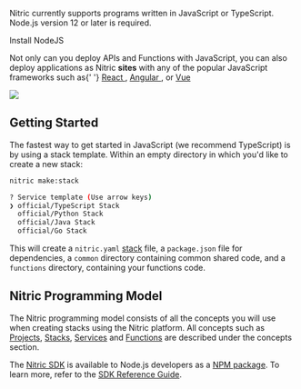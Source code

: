 <Box display="flex">
  <Box width={'75%'}>
    <p>
      Nitric currently supports programs written in JavaScript or TypeScript.
      Node.js version 12 or later is required.
    </p>
    <Box textAlign="center" mb={4}>
      <LinkButton
        variant="contained"
        href="https://nodejs.org/en/download/"
        target="_blank"
      >
        Install NodeJS
      </LinkButton>
    </Box>
    <p>
      Not only can you deploy APIs and Functions with JavaScript, you can also
      deploy applications as Nitric <strong>sites</strong> with any of the
      popular JavaScript frameworks such as{' '}
      <a href="https://reactjs.org/" target="_target">
        React
      </a>
      , <a href="https://angular.io/" target="_target">
        Angular
      </a>, or <a href="https://vuejs.org/" target="_target">
        Vue
      </a>
    </p>
  </Box>
  <Box width={'25%'} mt={-8}>
    <img src="../assets/logos/node.png" height={150} />
  </Box>
</Box>

## Getting Started

The fastest way to get started in JavaScript (we recommend TypeScript) is by using a stack template. Within an empty directory in which you'd like to create a new stack:

```bash
nitric make:stack

? Service template (Use arrow keys)
❯ official/TypeScript Stack
  official/Python Stack
  official/Java Stack
  official/Go Stack
```

This will create a `nitric.yaml` [stack](/docs/intro/concepts/stack) file, a `package.json` file for dependencies, a `common` directory containing common shared code, and a `functions` directory, containing your functions code.

## Nitric Programming Model

The Nitric programming model consists of all the concepts you will use when creating stacks using the Nitric platform.
All concepts such as [Projects](/docs/intro/concepts/projects), [Stacks](/docs/intro/concepts/stack), [Services](/docs/intro/concepts/services) and [Functions](/docs/intro/concepts/functions) are described under the concepts section.

The <a href="https://github.com/nitrictech/node-sdk" target="_blank">Nitric SDK</a> is available to Node.js developers as a <a href="https://www.npmjs.com/package/@nitric/sdk" target="_blank">NPM package</a>. To learn more, refer to the [SDK Reference Guide](/docs/reference/sdks).
